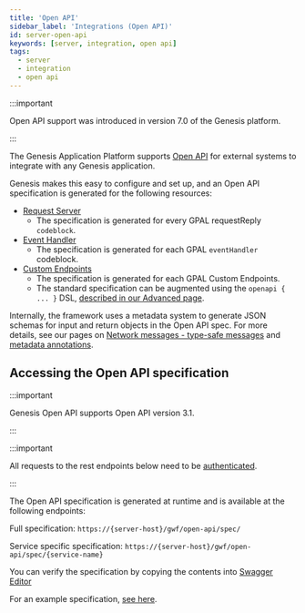 ```yaml
---
title: 'Open API'
sidebar_label: 'Integrations (Open API)'
id: server-open-api
keywords: [server, integration, open api]
tags:
  - server
  - integration
  - open api
---
```


:::important

Open API support was introduced in version 7.0 of the Genesis platform.

:::

The Genesis Application Platform supports [Open API](https://swagger.io/specification/) for external systems to integrate with any Genesis application.

Genesis makes this easy to configure and set up, and an Open API specification is generated for the following resources:

* [Request Server](/develop/server-capabilities/real-time-queries-data-server/)
  * The specification is generated for every GPAL requestReply` codeblock`.
* [Event Handler](/develop/server-capabilities/core-business-logic-event-handler/)
  * The specification is generated for each GPAL `eventHandler` codeblock.
* [Custom Endpoints](../custom-endpoints/introduction/)
  * The specification is generated for each GPAL Custom Endpoints.
  * The standard specification can be augmented using the `openapi { ... }` DSL, [described in our Advanced page](../custom-endpoints/advanced/#openapi).

Internally, the framework uses a metadata system to generate JSON schemas for input and return objects in the Open API spec. For more details, see our pages on [Network messages - type-safe messages](../../network-messages/type-safe-messages) and [metadata annotations](../../network-messages/metadata-annotations).

## Accessing the Open API specification

:::important

Genesis Open API supports Open API version 3.1.

:::

:::important

All requests to the rest endpoints below need to be [authenticated](../../integration/rest-endpoints/basics/).

:::

The Open API specification is generated at runtime and is available at the following endpoints:

Full specification: 
`https://{server-host}/gwf/open-api/spec/`

Service specific specification: 
`https://{server-host}/gwf/open-api/spec/{service-name}`

You can verify the specification by copying the contents into [Swagger Editor](https://editor-next.swagger.io/)

For an example specification, [see here](pathname:///file/openapi-sample.yaml).
